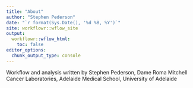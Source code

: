 ```yaml
---
title: "About"
author: "Stephen Pederson"
date: "`r format(Sys.Date(), '%d %B, %Y')`"
site: workflowr::wflow_site
output:
  workflowr::wflow_html:
    toc: false
editor_options:
  chunk_output_type: console
---
```


Workflow and analysis written by Stephen Pederson, Dame Roma Mitchell Cancer Laboratories, Adelaide Medical School, University of Adelaide
